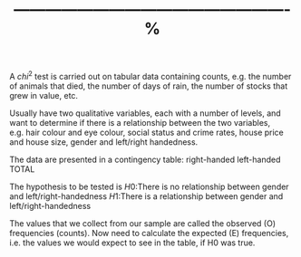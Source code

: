 %----------------------------------------------------%

\subsubsection{Chi-squared Test}

A $chi^2$ test is carried out on tabular data containing counts, e.g. the number of animals that died, the number of days of rain, the
number of stocks that grew in value, etc.

Usually have two qualitative variables, each with a number of levels, and want to determine if there is a relationship between the
two variables, e.g. hair colour and eye colour, social status and crime rates, house price and house size, gender and left/right
handedness.

The data are presented in a contingency table:
right-handed left-handed TOTAL

\begin{tabular}{|c|c|c|c|}
	\hline
	% after \\: \hline or \cline{col1-col2} \cline{col3-col4} ...
	& right-handed &left-handed & TOTAL\\\hline
	Male & 43 & 9 & 52 \\
	Female & 44 & 4 & 48 \\
	TOTAL & 87 & 13 & 100 \\
	\hline
\end{tabular}


The hypothesis to be tested is
$H0 :$There is no relationship between gender and left/right-handedness
$H1 :$There is a relationship between gender and left/right-handedness

The values that we collect from our sample are called the observed (O) frequencies (counts). Now need to calculate the expected (E)
frequencies, i.e. the values we would expect to see in the table, if H0 was true.

